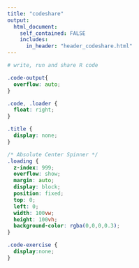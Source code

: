 ```yaml
---
title: "codeshare"
output: 
  html_document:
    self_contained: FALSE
    includes:
      in_header: "header_codeshare.html"
---
```


<div id="loader"></div>

```r
# write, run and share R code
```

```css

.code-output{
  overflow: auto;
}

.code, .loader {
  float: right;
}

.title {
  display: none;
}

/* Absolute Center Spinner */
.loading {
  z-index: 999;
  overflow: show;
  margin: auto;
  display: block;
  position: fixed;
  top: 0;
  left: 0;
  width: 100vw;
  height: 100vh;
  background-color: rgba(0,0,0,0.3);
}

.code-exercise {
  display:none;
}
```